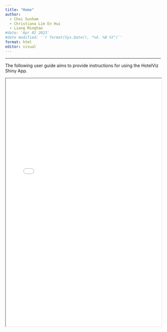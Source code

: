 ```yaml
---
title: "Home"
author:
  - Choi Sunham
  - Christiana Lim En Hui
  - Liang Minghao
#date: 'Apr 02 2023'
#date modified: '`r format(Sys.Date(), "%d. %B %Y")`'
format: html
editor: visual
---
```


---
The following user guide aims to provide instructions for using the HotelViz Shiny App.

<iframe width="100%" height="800" src="App User Guide.pdf">

